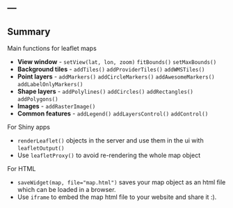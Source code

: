 ---
---

## Summary

Main functions for leaflet maps

* **View window** - `setView(lat, lon, zoom)` `fitBounds()` `setMaxBounds()`
* **Background tiles** - `addTiles()` `addProviderTiles()` `addWMSTiles()`
* **Point layers** - `addMarkers()` `addCircleMarkers()` `addAwesomeMarkers()` `addLabelOnlyMarkers()`
* **Shape layers** - `addPolylines()` `addCircles()` `addRectangles()` `addPolygons()`
* **Images** - `addRasterImage()`
* **Common features** - `addLegend()` `addLayersControl()` `addControl()`

For Shiny apps

* `renderLeaflet()` objects in the server and use them in the ui with `leafletOutput()`
* Use `leafletProxy()` to avoid re-rendering the whole map object

For HTML

* `saveWidget(map, file="map.html")` saves your map object as an html file which can be loaded in a browser. 
* Use `iframe` to embed the map html file to your website and share it :). 